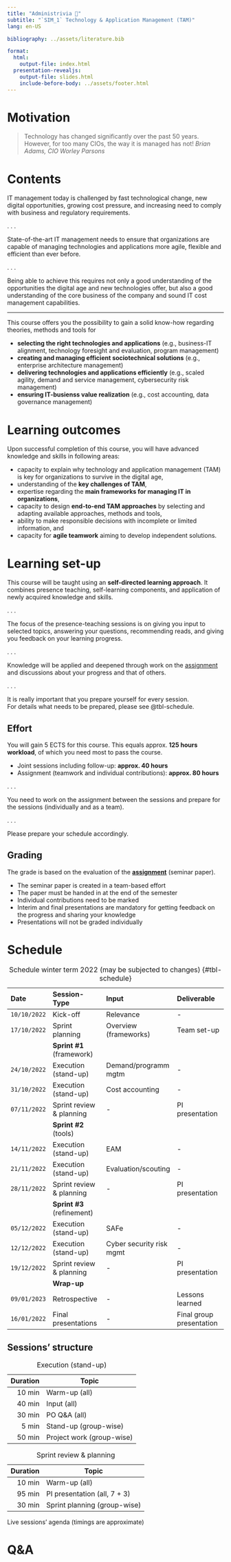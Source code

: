 ```yaml
---
title: "Administrivia 🧐"  
subtitle: "`SIM_1` Technology & Application Management (TAM)"
lang: en-US

bibliography: ../assets/literature.bib

format: 
  html:
    output-file: index.html
  presentation-revealjs:
    output-file: slides.html 
    include-before-body: ../assets/footer.html
---
```




# Motivation {.vertical-center background-color="#0333ff" background-image="images/bg.jpeg"}

> Technology has changed significantly over the past 50 years. However, for too many CIOs, the way it is managed has not! *Brian Adams, CIO Worley Parsons*

# Contents

IT management today is challenged by fast technological change, new digital opportunities, growing cost pressure, and increasing need to comply with business and regulatory requirements. 

. . .

State-of-the-art IT management needs to ensure that organizations are capable of managing technologies and applications more agile, flexible and efficient than ever before. 

. . .

Being able to achieve this requires not only a good understanding of the opportunities the digital age and new technologies offer, but also a good understanding of the core business of the company and sound IT cost management capabilities.

---

This course offers you the possibility to gain a solid know-how regarding theories, methods and tools for 

:::{.incremental}
- __selecting the right technologies and applications__ (e.g., business-IT alignment, technology foresight and evaluation, program management)
- __creating and managing efficient sociotechnical solutions__ (e.g., enterprise architecture management)
- __delivering technologies and applications efficiently__ (e.g., scaled agility, demand and service management, cybersecurity risk management)
- __ensuring IT-busienss value realization__ (e.g., cost accounting, data governance management)
:::

# Learning outcomes

Upon successful completion of this course, you will have advanced knowledge and skills in following areas:

::: {.incremental}
- capacity to explain why technology and application management (TAM) is key for organizations to survive in the digital age,
- understanding of the __key challenges of TAM__,
- expertise regarding the __main frameworks for managing IT in organizations__,
- capacity to design __end-to-end TAM approaches__ by selecting and adapting available approaches, methods and tools,
- ability to make responsible decisions with incomplete or limited information, and
- capacity for __agile teamwork__ aiming to develop independent solutions.
:::

# Learning set-up

This course will be taught using an __self-directed learning approach__. It combines presence teaching, self-learning components, and application of newly acquired knowledge and skills.

. . .

The focus of the presence-teaching sessions is on giving you input to selected topics, answering your questions, recommending reads, and giving you feedback on your learning progress. 

. . .

Knowledge will be applied and deepened through work on the [assignment](../assignment/) and discussions about your progress and that of others.

. . .

It is really important that you prepare yourself for every session.  
For details what needs to be prepared, please see @tbl-schedule.

## Effort

You will gain 5 ECTS for this course. This equals approx. __125 hours workload__, of which you need most to pass the course.

::: {.incremental}
-	Joint sessions including follow-up: __approx. 40 hours__
-	Assignment (teamwork and individual contributions): __approx. 80 hours__
:::

. . .

You need to work on the assignment between the sessions and prepare for the sessions (individually and as a team).

. . .

Please prepare your schedule accordingly.

## Grading

The grade is based on the evaluation of the __[assignment](../assignment/)__ (seminar paper).

:::{.incremental}
- The seminar paper is created in a team-based effort
- The paper must be handed in at the end of the semester
- Individual contributions need to be marked
- Interim and final presentations are mandatory for getting feedback on the progress and sharing your knowledge
- Presentations will not be graded individually
:::

# Schedule {.scrollable .smaller}

::: {.column-page-right}

|Date        |Session-Type                  |Input                         |Deliverable                   |
|:-----------|:-----------------------------|:-----------------------------|:-----------------------------|
|`10/10/2022`|Kick-off                      |Relevance                     |-
|`17/10/2022`|Sprint planning               |Overview (frameworks)         |Team set-up
|            |__Sprint #1__ (framework)
|`24/10/2022`|Execution (stand-up)          |Demand/programm mgtm          |-
|`31/10/2022`|Execution (stand-up)          |Cost accounting               |-
|`07/11/2022`|Sprint review & planning      |-                             |PI presentation
|            |__Sprint #2__ (tools)
|`14/11/2022`|Execution (stand-up)          |EAM                           |-
|`21/11/2022`|Execution (stand-up)          |Evaluation/scouting           |-
|`28/11/2022`|Sprint review & planning      |-                             |PI presentation
|            |__Sprint #3__ (refinement)
|`05/12/2022`|Execution (stand-up)          |SAFe                          |-
|`12/12/2022`|Execution (stand-up)          |Cyber security risk mgmt      |-
|`19/12/2022`|Sprint review & planning      |-                             |PI presentation
|            |__Wrap-up__
|`09/01/2023`|Retrospective                 |-                             |Lessons learned
|`16/01/2022`|Final presentations           |-                             |Final group presentation

: Schedule winter term 2022 (may be subjected to changes) {#tbl-schedule}

:::

## Sessions' structure

::: {#tbl-panel layout-ncol=2}

| Duration | Topic                                            |
|---------:|--------------------------------------------------|
| 10 min   | Warm-up (all)
| 40 min   | Input (all)
| 30 min   | PO Q&A (all)
| 5 min    | Stand-up (group-wise)
| 50 min   | Project work (group-wise)

:Execution (stand-up)


| Duration | Topic                                            |
|---------:|--------------------------------------------------|
| 10 min   | Warm-up (all)
| 95 min   | PI presentation (all, 7 + 3)
| 30 min   | Sprint planning (group-wise)

:Sprint review & planning

Live sessions' agenda (timings are approximate)

:::


# Q&A {.html-hidden .unlisted .vertical-center background-color="#0333ff" background-image="images/bg.jpeg"}